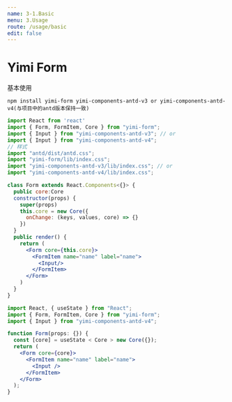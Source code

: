 ```yaml
---
name: 3-1.Basic
menu: 3.Usage
route: /usage/basic
edit: false
---
```


# Yimi Form

基本使用

```
npm install yimi-form yimi-components-antd-v3 or yimi-components-antd-v4(与项目中的antd版本保持一致)
```

```jsx
import React from 'react'
import { Form, FormItem, Core } from "yimi-form";
import { Input } from "yimi-components-antd-v3"; // or
import { Input } from "yimi-components-antd-v4";
// 样式
import "antd/dist/antd.css";
import "yimi-form/lib/index.css";
import "yimi-components-antd-v3/lib/index.css"; // or
import "yimi-components-antd-v4/lib/index.css";

class Form extends React.Components<{}> {
  public core:Core
  constructor(props) {
    super(props)
    this.core = new Core({
      onChange: (keys, values, core) => {}
    })
  }
  public render() {
    return (
      <Form core={this.core}>
        <FormItem name="name" label="name">
          <Input/>
        </FormItem>
      </Form>
    )
  }
}

```

```jsx
import React, { useState } from "React";
import { Form, FormItem, Core } from "yimi-form";
import { Input } from "yimi-components-antd-v4";

function Form(props: {}) {
  const [core] = useState < Core > new Core({});
  return (
    <Form core={core}>
      <FormItem name="name" label="name">
        <Input />
      </FormItem>
    </Form>
  );
}
```
